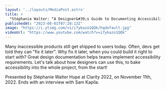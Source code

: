 ```yaml
---
layout: '../layouts/MediaPost.astro'
title: >
  "Stéphanie Walter: “A Designer&#39;s Guide to Documenting Accessibility” — Clarity 2022"
publishedAt: "2023-08-01T07:28:13Z"
image: "https://i.ytimg.com/vi/i7ykazo1QQk/hqdefault.jpg"
videoUrl: "https://www.youtube.com/watch?v=i7ykazo1QQk"
---
```

Many inaccessible products still get shipped to users today. Often, devs get told they can "fix it later". Why fix it later, when you could build it right to start with? Great design documentation helps teams implement accessibility requirements. Let's talk about how designers can use this, to bake accessibility into the whole project, from the start!

Presented by Stéphanie Walter Hupe at Clarity 2022, on November 11th, 2022. Ends with an interview with Sam Kapila.
